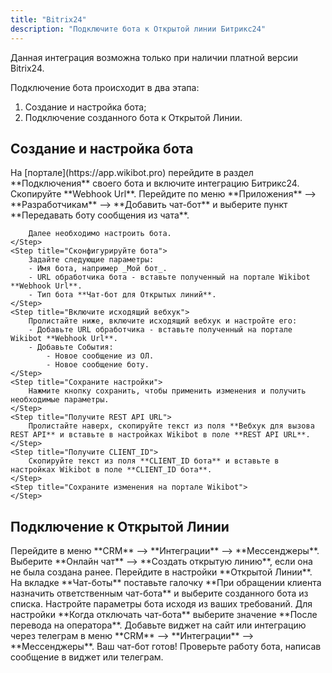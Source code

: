 ```yaml
---
title: "Bitrix24"
description: "Подключите бота к Открытой линии Битрикс24"
---
```


<Warning>
  Данная интеграция возможна только при наличии платной версии Bitrix24.
</Warning>

Подключение бота происходит в два этапа:

1. Создание и настройка бота;
2. Подключение созданного бота к Открытой Линии.

## Создание и настройка бота

<Steps>
    <Step title="Получение Webhook Url">
      На [портале](https://app.wikibot.pro) перейдите в раздел **Подключения** своего бота и включите интеграцию Битрикс24. Скопируйте **Webhook Url**.
    </Step>
    <Step title="Добавьте чат-бота">
        Перейдите по меню **Приложения** --> **Разработчикам** --> **Добавить чат-бот** и выберите пункт **Передавать боту сообщения из чата**.

        Далее необходимо настроить бота.
    </Step>    
    <Step title="Сконфигурируйте бота">
        Задайте следующие параметры:
        - Имя бота, например _Мой бот_.
        - URL обработчика бота - вставьте полученный на портале Wikibot **Webhook Url**.
        - Тип бота **Чат-бот для Открытых линий**.
    </Step>
    <Step title="Включите исходящий вебхук">
        Пролистайте ниже, включите исходящий вебхук и настройте его:
        - Добавьте URL обработчика - вставьте полученный на портале Wikibot **Webhook Url**.
        - Добавьте События:
            - Новое сообщение из ОЛ.
            - Новое сообщение боту.
    </Step>
    <Step title="Сохраните настройки">
        Нажмите кнопку сохранить, чтобы применить изменения и получить необходимые параметры.
    </Step>
    <Step title="Получите REST API URL">
        Пролистайте наверх, скопируйте текст из поля **Вебхук для вызова REST API** и вставьте в настройках Wikibot в поле **REST API URL**.
    </Step>
    <Step title="Получите CLIENT_ID">
        Cкопируйте текст из поля **CLIENT_ID бота** и вставьте в настройках Wikibot в поле **CLIENT_ID бота**.
    </Step>
    <Step title="Сохраните изменения на портале Wikibot">
    </Step>
</Steps>

## Подключение к Открытой Линии

<Steps>
  <Step title="Создайте Открытую линию">
    Перейдите в меню **CRM** --> **Интеграции** --> **Мессенджеры**. Выберите
    **Онлайн чат** --> **Создать открытую линию**, если она не была создана
    ранее.
  </Step>
  <Step title="Настройте Открытую линию">
    Перейдите в настройки **Открытой Линии**. На вкладке **Чат-боты** поставьте
    галочку **При обращении клиента назначить ответственным чат-бота** и
    выберите созданного бота из списка.
  </Step>
  <Step title="Настройте чат-бота">
    Настройте параметры бота исходя из ваших требований. Для настройки **Когда
    отключать чат-бота** выберите значение **После перевода на оператора**.
  </Step>
  <Step title="Добавьте виджет на сайт">
    Добавьте виджет на сайт или интеграцию через телеграм в меню **CRM** -->
    **Интеграции** --> **Мессенджеры**.
  </Step>
  <Step title="Проверьте работу бота">
    Ваш чат-бот готов! Проверьте работу бота, написав сообщение в виджет или
    телеграм.
  </Step>
</Steps>
